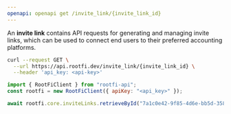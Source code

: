 ```yaml
---
openapi: openapi get /invite_link/{invite_link_id}
---
```


An **invite link** contains API requests for generating and managing invite links, which can be used to connect end users to their preferred accounting platforms.

<RequestExample>

```bash cURL
curl --request GET \
  --url https://api.rootfi.dev/invite_link/{invite_link_id} \
  --header 'api_key: <api-key>'
```

```javascript NodeJS
import { RootFiClient } from "rootfi-api";
const rootfi = new RootFiClient({ apiKey: "<api_key>" });

await rootfi.core.inviteLinks.retrieveById("7a1c0e42-9f85-4d6e-bb5d-358a72913c0b");
```

</RequestExample>
